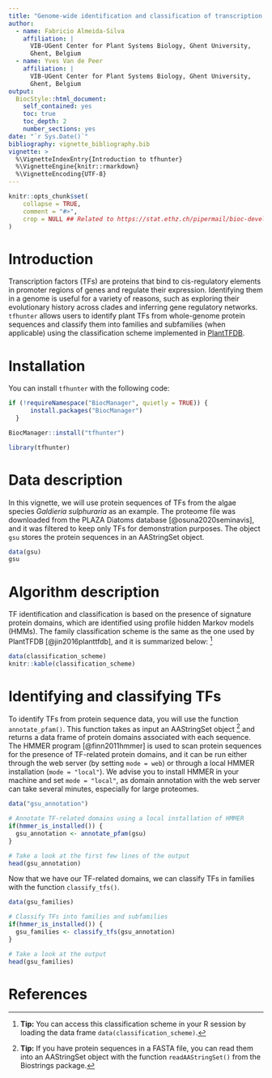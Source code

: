 ```yaml
---
title: "Genome-wide identification and classification of transcription factors in plant genomes"
author: 
  - name: Fabricio Almeida-Silva
    affiliation: |
      VIB-UGent Center for Plant Systems Biology, Ghent University, 
      Ghent, Belgium
  - name: Yves Van de Peer
    affiliation: |
      VIB-UGent Center for Plant Systems Biology, Ghent University, 
      Ghent, Belgium
output: 
  BiocStyle::html_document:
    self_contained: yes
    toc: true
    toc_depth: 2
    number_sections: yes
date: "`r Sys.Date()`"
bibliography: vignette_bibliography.bib
vignette: >
  %\VignetteIndexEntry{Introduction to tfhunter}
  %\VignetteEngine{knitr::rmarkdown}
  %\VignetteEncoding{UTF-8}  
---
```


```r
knitr::opts_chunk$set(
    collapse = TRUE,
    comment = "#>",
    crop = NULL ## Related to https://stat.ethz.ch/pipermail/bioc-devel/2020-April/016656.html
)
```


# Introduction

Transcription factors (TFs) are proteins that bind to cis-regulatory elements 
in promoter regions of genes and regulate their expression. 
Identifying them in a genome is useful for a variety of reasons, such as 
exploring their evolutionary history across clades and inferring 
gene regulatory networks. `tfhunter` allows users to identify plant TFs 
from whole-genome protein sequences and classify them into families 
and subfamilies (when applicable) using the classification scheme
implemented in [PlantTFDB](http://planttfdb.gao-lab.org/).

# Installation

You can install `tfhunter` with the following code:

```r
if (!requireNamespace("BiocManager", quietly = TRUE)) {
      install.packages("BiocManager")
  }

BiocManager::install("tfhunter")
```

```r
library(tfhunter)
```

# Data description

In this vignette, we will use protein sequences of TFs from the algae species *Galdieria sulphuraria* as an example. The proteome file was downloaded from the PLAZA Diatoms database [@osuna2020seminavis], and it was filtered to keep only TFs for demonstration purposes. The object `gsu` stores the protein sequences in an AAStringSet object.

```r
data(gsu)
gsu
```


# Algorithm description

TF identification and classification is based on the presence of signature protein domains, which are identified using profile hidden Markov models (HMMs). The family classification scheme is the same as the one used by PlantTFDB [@jin2016planttfdb], and it is summarized below: [^1]

```r
data(classification_scheme)
knitr::kable(classification_scheme)
```


[^1]: **Tip:** You can access this classification scheme in your R session by loading the data frame `data(classification_scheme)`.

# Identifying and classifying TFs

To identify TFs from protein sequence data, you will use the function `annotate_pfam()`. This function takes as input an AAStringSet object [^2] and returns a data frame of protein domains associated with each sequence. The HMMER program [@finn2011hmmer] is used to scan protein sequences for the presence of TF-related protein domains, and it can be run either through the web server (by setting `mode = web`) or through a local HMMER installation (`mode = "local"`). We advise you to install HMMER in your machine and set `mode = "local"`, as domain annotation with the web server can take several minutes, especially for large proteomes.

[^2]: **Tip:** If you have protein sequences in a FASTA file, you can read them into an AAStringSet object with the function `readAAStringSet()` from the Biostrings package.

```r
data("gsu_annotation")

# Annotate TF-related domains using a local installation of HMMER
if(hmmer_is_installed()) {
  gsu_annotation <- annotate_pfam(gsu)
} 

# Take a look at the first few lines of the output
head(gsu_annotation)
```

Now that we have our TF-related domains, we can classify TFs in families with the function `classify_tfs()`.

```r
data(gsu_families)

# Classify TFs into families and subfamilies
if(hmmer_is_installed()) {
  gsu_families <- classify_tfs(gsu_annotation)
} 

# Take a look at the output
head(gsu_families)
```


# References
